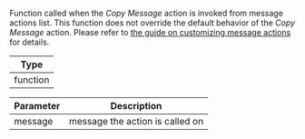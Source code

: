 Function called when the _Copy Message_ action is invoked from message actions list.
This function does not override the default behavior of the _Copy Message_ action.
Please refer to [the guide on customizing message actions](../../../../ui-cookbook/custom-message-actions) for details.

| Type     |
| -------- |
| function |

| Parameter | Description                     |
| --------- | ------------------------------- |
| message   | message the action is called on |
